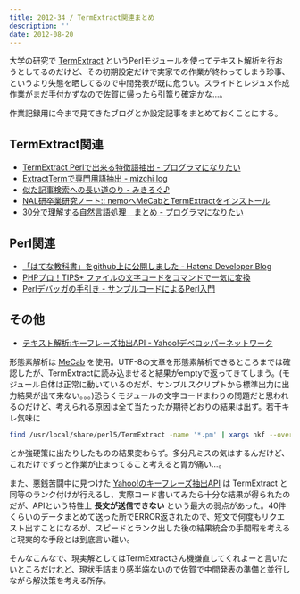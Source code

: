 ```yaml
---
title: 2012-34 / TermExtract関連まとめ
description: ''
date: 2012-08-20
---
```


大学の研究で [TermExtract](http://gensen.dl.itc.u-tokyo.ac.jp/termextract.html) というPerlモジュールを使ってテキスト解析を行おうとしてるのだけど、その初期設定だけで実家での作業が終わってしまう珍事、というより失態を晒してるので中間発表が既に危うい。スライドとレジュメ作成作業がまだ手付かずなので佐賀に帰ったら引篭り確定かな…。

作業記録用に今まで見てきたブログとか設定記事をまとめておくことにする。

## TermExtract関連

- [TermExtract Perlで出来る特徴語抽出 - プログラマになりたい](http://d.hatena.ne.jp/dkfj/20080804/1217819879)
- [ExtractTermで専門用語抽出 - mizchi log](http://d.hatena.ne.jp/mizchi/20100610/1276153122)
- [似た記事検索への長い道のり - みきろぐ♪](http://www.ttvision.com/blog/archives/2006/02/14-0122.php)
- [NAL研卒業研究ノート:: nemoへMeCabとTermExtractをインストール](http://www.nal.ie.u-ryukyu.ac.jp/note/note_detail/562/)
- [30分で理解する自然言語処理　まとめ - プログラマになりたい](http://d.hatena.ne.jp/dkfj/20080806/1217976619)

## Perl関連

- [「はてな教科書」をgithub上に公開しました - Hatena Developer Blog](http://developer.hatenastaff.com/entry/2012/04/11/104325)
- [PHPプロ！TIPS+ ファイルの文字コードをコマンドで一気に変換](http://www.phppro.jp/phptips/archives/vol30/1)
- [Perlデバッガの手引き - サンプルコードによるPerl入門](http://d.hatena.ne.jp/perlcodesample/20100302/1269670120)

## その他

- [テキスト解析:キーフレーズ抽出API - Yahoo!デベロッパーネットワーク](http://developer.yahoo.co.jp/webapi/jlp/keyphrase/v1/extract.html)

形態素解析は [MeCab](http://mecab.googlecode.com/svn/trunk/mecab/doc/index.html) を使用。UTF-8の文章を形態素解析できるところまでは確認したが、TermExtractに読み込ませると結果がemptyで返ってきてしまう。(モジュール自体は正常に動いているのだが、サンプルスクリプトから標準出力に出力結果が出て来ない。。。)恐らくモジュールの文字コードまわりの問題だと思われるのだけど、考えられる原因は全て当たったが期待どおりの結果は出ず。若干キレ気味に

```sh
find /usr/local/share/perl5/TermExtract -name '*.pm' | xargs nkf --overwrite -w
```

とか強硬策に出たりしたものの結果変わらず。多分凡ミスの気はするんだけど、これだけでずっと作業が止まってること考えると胃が痛い…。

また、悪銭苦闘中に見つけた [Yahoo!のキーフレーズ抽出API](http://developer.yahoo.co.jp/webapi/jlp/keyphrase/v1/extract.html) は TermExtract と同等のランク付けが行えるし、実際コード書いてみたら十分な結果が得られたのだが、APIという特性上 **長文が送信できない** という最大の弱点があった。40件くらいのデータまとめて送った所でERROR返されたので、短文で何度もリクエスト出すことになるが、スピードとランク出した後の結果統合の手間暇を考えると現実的な手段とは到底言い難い。

そんなこんなで、現実解としてはTermExtractさん機嫌直してくれよーと言いたいところだけれど、現状手詰まり感半端ないので佐賀で中間発表の準備と並行しながら解決策を考える所存。
